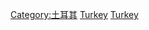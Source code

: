 {{Commonscat|Architecture of Turkey}}

[[Category:土耳其|Category:土耳其]]
[[Category:亚洲各国建筑|Turkey]]
[[Category:欧洲各国建筑|Turkey]]